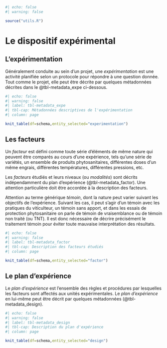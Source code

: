 ```r
#| echo: false
#| warning: false

source("utils.R")

```

# Le dispositif expérimental

## L'expérimentation

Généralement conduite au sein d'un projet, une *expérimentation* est une activité planifiée selon un protocole pour répondre à une question donnée. Tout comme le projet, elle peut être décrite par quelques métadonnées décrites dans le @tbl-metadata_expe ci-dessous.

```r
#| echo: false
#| warning: false
#| label: tbl-metadata_expe
#| tbl-cap: Métadonnées descriptives de l'expérimentation
#| column: page

knit_table(df=schema,entity_selected="experimentation")

```

## Les facteurs

Un *facteur* est défini comme toute série d'éléments de même nature qui peuvent être comparés au cours d'une expérience, tels qu'une série de variétés, un ensemble de produits phytosanitaires, différentes doses d'un même engrais, différentes températures, différentes pressions, etc.

Les *facteurs* étudiés et leurs niveaux (ou *modalités*) sont décrits indépendamment du plan d'expérience (@tbl-metadata_factor). Une attention particulière doit être accordée à la description des facteurs.

::: callout-warning
Attention au terme générique *témoin*, dont la nature peut varier suivant les objectifs de l'expérience. Suivant les cas, il peut s'agir d'un témoin avec les pratiques du viticulteur, un témoin sans apport, et dans les essais de protection phytosanitaire on parle de témoin de vraisemblance ou de témoin non traité (ou TNT). Il est donc nécessaire de décrire précisément le traitement témoin pour éviter toute mauvaise interprétation des résultats.
:::

```r
#| echo: false
#| warning: false
#| label: tbl-metadata_factor
#| tbl-cap: Description des facteurs étudiés
#| column: page

knit_table(df=schema,entity_selected="factor")
```

## Le plan d'expérience

Le *plan d'expérience* est l'ensemble des règles et procédures par lesquelles les facteurs sont affectés aux unités expérimentales. Le *plan d'expérience* en lui-même peut être décrit par quelques métadonnées (@tbl-metadata_design).

```r
#| echo: false
#| warning: false
#| label: tbl-metadata_design
#| tbl-cap: Description du plan d'expérience
#| column: page

knit_table(df=schema,entity_selected="design")
```
